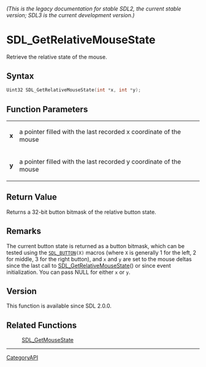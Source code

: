 ====== (This is the legacy documentation for stable SDL2, the current stable version; SDL3 is the current development version.) ======
= SDL_GetRelativeMouseState =

Retrieve the relative state of the mouse.

== Syntax ==

<syntaxhighlight lang='c'>
Uint32 SDL_GetRelativeMouseState(int *x, int *y);
</syntaxhighlight>

== Function Parameters ==

{|
|'''x'''
|a pointer filled with the last recorded x coordinate of the mouse
|-
|'''y'''
|a pointer filled with the last recorded y coordinate of the mouse
|}

== Return Value ==

Returns a 32-bit button bitmask of the relative button state.

== Remarks ==

The current button state is returned as a button bitmask, which can be
tested using the <code>[[SDL_BUTTON]](X)</code> macros (where
<code>X</code> is generally 1 for the left, 2 for middle, 3 for the right
button), and <code>x</code> and <code>y</code> are set to the mouse deltas
since the last call to [[SDL_GetRelativeMouseState]]() or since event
initialization. You can pass NULL for either <code>x</code> or
<code>y</code>.

== Version ==

This function is available since SDL 2.0.0.

== Related Functions ==

:[[SDL_GetMouseState]]

----
[[CategoryAPI]]


